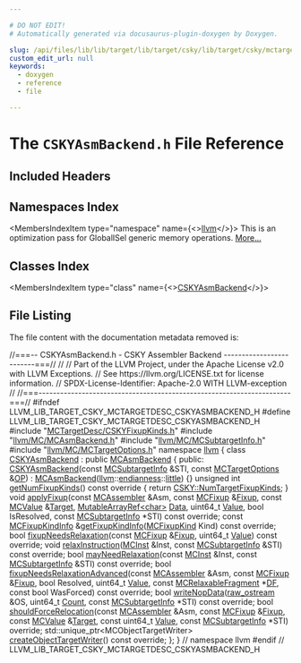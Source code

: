 ```yaml
---

# DO NOT EDIT!
# Automatically generated via docusaurus-plugin-doxygen by Doxygen.

slug: /api/files/lib/lib/target/lib/target/csky/lib/target/csky/mctargetdesc/cskyasmbackend-h
custom_edit_url: null
keywords:
  - doxygen
  - reference
  - file

---
```





# The `CSKYAsmBackend.h` File Reference

<DoxygenPage pluginConfig={pluginConfig}>



## Included Headers

<IncludesList>
<IncludesListItem
  filePath="MCTargetDesc/CSKYFixupKinds.h"
  permalink="/docs/api/files/lib/lib/target/lib/target/csky/lib/target/csky/mctargetdesc/cskyfixupkinds-h"
  isLocal="true" />
<IncludesListItem
  filePath="llvm/MC/MCAsmBackend.h"
  permalink="/docs/api/files/include/include/llvm/include/llvm/mc/mcasmbackend-h"
  isLocal="true" />
<IncludesListItem
  filePath="llvm/MC/MCSubtargetInfo.h"
  permalink="/docs/api/files/include/include/llvm/include/llvm/mc/mcsubtargetinfo-h"
  isLocal="true" />
<IncludesListItem
  filePath="llvm/MC/MCTargetOptions.h"
  permalink="/docs/api/files/include/include/llvm/include/llvm/mc/mctargetoptions-h"
  isLocal="true" />
</IncludesList>

## Namespaces Index

<MembersIndex>

<MembersIndexItem
  type="namespace"
  name={<><a href="/docs/api/namespaces/llvm">llvm</a></>}>
This is an optimization pass for GlobalISel generic memory operations. <a href="/docs/api/namespaces/llvm/#details">More...</a>
</MembersIndexItem>

</MembersIndex>

## Classes Index

<MembersIndex>

<MembersIndexItem
  type="class"
  name={<><a href="/docs/api/classes/llvm/cskyasmbackend">CSKYAsmBackend</a></>}>
</MembersIndexItem>

</MembersIndex>


## File Listing

The file content with the documentation metadata removed is:

<ProgramListing>

<Link id="l00001" /><CodeLine lineNumber="1"><span class="doxyHighlightComment">//===-- CSKYAsmBackend.h - CSKY Assembler Backend -------------------------===//</span></CodeLine>
<Link id="l00002" /><CodeLine lineNumber="2"><span class="doxyHighlightComment">//</span></CodeLine>
<Link id="l00003" /><CodeLine lineNumber="3"><span class="doxyHighlightComment">// Part of the LLVM Project, under the Apache License v2.0 with LLVM Exceptions.</span></CodeLine>
<Link id="l00004" /><CodeLine lineNumber="4"><span class="doxyHighlightComment">// See https://llvm.org/LICENSE.txt for license information.</span></CodeLine>
<Link id="l00005" /><CodeLine lineNumber="5"><span class="doxyHighlightComment">// SPDX-License-Identifier: Apache-2.0 WITH LLVM-exception</span></CodeLine>
<Link id="l00006" /><CodeLine lineNumber="6"><span class="doxyHighlightComment">//</span></CodeLine>
<Link id="l00007" /><CodeLine lineNumber="7"><span class="doxyHighlightComment">//===----------------------------------------------------------------------===//</span></CodeLine>
<Link id="l00008" /><CodeLine lineNumber="8"></CodeLine>
<Link id="l00009" /><CodeLine lineNumber="9"><span class="doxyHighlightPreprocessor">#ifndef LLVM&#95;LIB&#95;TARGET&#95;CSKY&#95;MCTARGETDESC&#95;CSKYASMBACKEND&#95;H</span></CodeLine>
<Link id="l00010" /><CodeLine lineNumber="10"><span class="doxyHighlightPreprocessor">#define LLVM&#95;LIB&#95;TARGET&#95;CSKY&#95;MCTARGETDESC&#95;CSKYASMBACKEND&#95;H</span></CodeLine>
<Link id="l00011" /><CodeLine lineNumber="11"></CodeLine>
<Link id="l00012" /><CodeLine lineNumber="12"><span class="doxyHighlightPreprocessor">#include &quot;<a href="/docs/api/files/lib/lib/target/lib/target/csky/lib/target/csky/mctargetdesc/cskyfixupkinds-h">MCTargetDesc/CSKYFixupKinds.h</a>&quot;</span></CodeLine>
<Link id="l00013" /><CodeLine lineNumber="13"><span class="doxyHighlightPreprocessor">#include &quot;<a href="/docs/api/files/include/include/llvm/include/llvm/mc/mcasmbackend-h">llvm/MC/MCAsmBackend.h</a>&quot;</span></CodeLine>
<Link id="l00014" /><CodeLine lineNumber="14"><span class="doxyHighlightPreprocessor">#include &quot;<a href="/docs/api/files/include/include/llvm/include/llvm/mc/mcsubtargetinfo-h">llvm/MC/MCSubtargetInfo.h</a>&quot;</span></CodeLine>
<Link id="l00015" /><CodeLine lineNumber="15"><span class="doxyHighlightPreprocessor">#include &quot;<a href="/docs/api/files/include/include/llvm/include/llvm/mc/mctargetoptions-h">llvm/MC/MCTargetOptions.h</a>&quot;</span></CodeLine>
<Link id="l00016" /><CodeLine lineNumber="16"></CodeLine>
<Link id="l00017" /><CodeLine lineNumber="17"><span class="doxyHighlightKeyword">namespace </span><span class="doxyHighlight"><a href="/docs/api/namespaces/llvm">llvm</a> &#123;</span></CodeLine>
<Link id="l00018" /><CodeLine lineNumber="18"></CodeLine>
<Link id="l00019" /><CodeLine lineNumber="19" lineLink="/docs/api/classes/llvm/cskyasmbackend"><span class="doxyHighlightKeyword">class </span><span class="doxyHighlight"><a href="/docs/api/classes/llvm/cskyasmbackend/#a505a926c67574c37de8ec2752859f204">CSKYAsmBackend</a> : </span><span class="doxyHighlightKeyword">public</span><span class="doxyHighlight"> <a href="/docs/api/classes/llvm/mcasmbackend/#a3dd30d6980185ef34e42333191453867">MCAsmBackend</a> &#123;</span></CodeLine>
<Link id="l00020" /><CodeLine lineNumber="20"></CodeLine>
<Link id="l00021" /><CodeLine lineNumber="21"><span class="doxyHighlightKeyword">public</span><span class="doxyHighlight">:</span></CodeLine>
<Link id="l00022" /><CodeLine lineNumber="22" lineLink="/docs/api/classes/llvm/cskyasmbackend/#a505a926c67574c37de8ec2752859f204"><span class="doxyHighlight">  <a href="/docs/api/classes/llvm/cskyasmbackend/#a505a926c67574c37de8ec2752859f204">CSKYAsmBackend</a>(</span><span class="doxyHighlightKeyword">const</span><span class="doxyHighlight"> <a href="/docs/api/classes/llvm/mcsubtargetinfo">MCSubtargetInfo</a> &amp;STI, </span><span class="doxyHighlightKeyword">const</span><span class="doxyHighlight"> <a href="/docs/api/classes/llvm/mctargetoptions">MCTargetOptions</a> &amp;<a href="/docs/api/files/include/include/llvm/include/llvm/sandboxir/instruction-h/#a0b0cd724f4b7f8589a602b17d6caa1fb">OP</a>)</span></CodeLine>
<Link id="l00023" /><CodeLine lineNumber="23"><span class="doxyHighlight">      : <a href="/docs/api/classes/llvm/mcasmbackend/#a3dd30d6980185ef34e42333191453867">MCAsmBackend</a>(<a href="/docs/api/namespaces/llvm">llvm</a>::<a href="/docs/api/namespaces/llvm/#ae1e26e57357947b25e392fd18ab000db">endianness</a>::<a href="/docs/api/namespaces/llvm/#ae1e26e57357947b25e392fd18ab000dbaaae6635e044ac56046b2893a529b5114">little</a>) &#123;&#125;</span></CodeLine>
<Link id="l00024" /><CodeLine lineNumber="24"></CodeLine>
<Link id="l00025" /><CodeLine lineNumber="25" lineLink="/docs/api/classes/llvm/cskyasmbackend/#ae2a47a4ecaea065cf01c2533c6d5cd35"><span class="doxyHighlight">  </span><span class="doxyHighlightKeywordType">unsigned</span><span class="doxyHighlight"> </span><span class="doxyHighlightKeywordType">int</span><span class="doxyHighlight"> <a href="/docs/api/classes/llvm/cskyasmbackend/#ae2a47a4ecaea065cf01c2533c6d5cd35">getNumFixupKinds</a>()</span><span class="doxyHighlightKeyword"> const override </span><span class="doxyHighlight">&#123;</span></CodeLine>
<Link id="l00026" /><CodeLine lineNumber="26"><span class="doxyHighlight">    </span><span class="doxyHighlightKeywordFlow">return</span><span class="doxyHighlight"> <a href="/docs/api/namespaces/llvm/csky/#ae6b0dde9ada1e7ffffed2d85168a70a2a3fc5992d99d9696f12829ca9d7531a87">CSKY::NumTargetFixupKinds</a>;</span></CodeLine>
<Link id="l00027" /><CodeLine lineNumber="27"><span class="doxyHighlight">  &#125;</span></CodeLine>
<Link id="l00028" /><CodeLine lineNumber="28"></CodeLine>
<Link id="l00029" /><CodeLine lineNumber="29"><span class="doxyHighlight">  </span><span class="doxyHighlightKeywordType">void</span><span class="doxyHighlight"> <a href="/docs/api/classes/llvm/cskyasmbackend/#a9770a1a9fb4e41322c32fe546c3145d6">applyFixup</a>(</span><span class="doxyHighlightKeyword">const</span><span class="doxyHighlight"> <a href="/docs/api/classes/llvm/mcassembler">MCAssembler</a> &amp;Asm, </span><span class="doxyHighlightKeyword">const</span><span class="doxyHighlight"> <a href="/docs/api/classes/llvm/mcfixup">MCFixup</a> &amp;<a href="/docs/api/files/lib/lib/target/lib/target/powerpc/ppctlsdynamiccall-cpp/#a4a235aedca5bbfc39934045b6cbf9c70">Fixup</a>,</span></CodeLine>
<Link id="l00030" /><CodeLine lineNumber="30"><span class="doxyHighlight">                  </span><span class="doxyHighlightKeyword">const</span><span class="doxyHighlight"> <a href="/docs/api/classes/llvm/mcvalue">MCValue</a> &amp;<a href="/docs/api/classes/llvm/target">Target</a>, <a href="/docs/api/classes/llvm/mutablearrayref">MutableArrayRef&lt;char&gt;</a> <a href="/docs/api/namespaces/llvm/#aa20539e89704d20b98b97e9c3feac934">Data</a>,</span></CodeLine>
<Link id="l00031" /><CodeLine lineNumber="31"><span class="doxyHighlight">                  uint64&#95;t <a href="/docs/api/classes/llvm/value">Value</a>, </span><span class="doxyHighlightKeywordType">bool</span><span class="doxyHighlight"> IsResolved,</span></CodeLine>
<Link id="l00032" /><CodeLine lineNumber="32"><span class="doxyHighlight">                  </span><span class="doxyHighlightKeyword">const</span><span class="doxyHighlight"> <a href="/docs/api/classes/llvm/mcsubtargetinfo">MCSubtargetInfo</a> &#42;STI) </span><span class="doxyHighlightKeyword">const override</span><span class="doxyHighlight">;</span></CodeLine>
<Link id="l00033" /><CodeLine lineNumber="33"></CodeLine>
<Link id="l00034" /><CodeLine lineNumber="34"><span class="doxyHighlight">  </span><span class="doxyHighlightKeyword">const</span><span class="doxyHighlight"> <a href="/docs/api/structs/llvm/mcfixupkindinfo">MCFixupKindInfo</a> &amp;<a href="/docs/api/classes/llvm/cskyasmbackend/#a2151211fadfde00e75af25b5f98270c1">getFixupKindInfo</a>(<a href="/docs/api/namespaces/llvm/#a84cef097f15848752272d38769011f58">MCFixupKind</a> Kind) </span><span class="doxyHighlightKeyword">const override</span><span class="doxyHighlight">;</span></CodeLine>
<Link id="l00035" /><CodeLine lineNumber="35"></CodeLine>
<Link id="l00036" /><CodeLine lineNumber="36"><span class="doxyHighlight">  </span><span class="doxyHighlightKeywordType">bool</span><span class="doxyHighlight"> <a href="/docs/api/classes/llvm/cskyasmbackend/#a4ad13795ffc171e5e2cfd4ad867dbab3">fixupNeedsRelaxation</a>(</span><span class="doxyHighlightKeyword">const</span><span class="doxyHighlight"> <a href="/docs/api/classes/llvm/mcfixup">MCFixup</a> &amp;<a href="/docs/api/files/lib/lib/target/lib/target/powerpc/ppctlsdynamiccall-cpp/#a4a235aedca5bbfc39934045b6cbf9c70">Fixup</a>,</span></CodeLine>
<Link id="l00037" /><CodeLine lineNumber="37"><span class="doxyHighlight">                            uint64&#95;t <a href="/docs/api/classes/llvm/value">Value</a>) </span><span class="doxyHighlightKeyword">const override</span><span class="doxyHighlight">;</span></CodeLine>
<Link id="l00038" /><CodeLine lineNumber="38"></CodeLine>
<Link id="l00039" /><CodeLine lineNumber="39"><span class="doxyHighlight">  </span><span class="doxyHighlightKeywordType">void</span><span class="doxyHighlight"> <a href="/docs/api/classes/llvm/cskyasmbackend/#ade0613efda90a350f47392d0b721b1f8">relaxInstruction</a>(<a href="/docs/api/classes/llvm/mcinst">MCInst</a> &amp;Inst,</span></CodeLine>
<Link id="l00040" /><CodeLine lineNumber="40"><span class="doxyHighlight">                        </span><span class="doxyHighlightKeyword">const</span><span class="doxyHighlight"> <a href="/docs/api/classes/llvm/mcsubtargetinfo">MCSubtargetInfo</a> &amp;STI) </span><span class="doxyHighlightKeyword">const override</span><span class="doxyHighlight">;</span></CodeLine>
<Link id="l00041" /><CodeLine lineNumber="41"></CodeLine>
<Link id="l00042" /><CodeLine lineNumber="42"><span class="doxyHighlight">  </span><span class="doxyHighlightKeywordType">bool</span><span class="doxyHighlight"> <a href="/docs/api/classes/llvm/cskyasmbackend/#a4315216f104f0f7963b4ba8e6f85d01d">mayNeedRelaxation</a>(</span><span class="doxyHighlightKeyword">const</span><span class="doxyHighlight"> <a href="/docs/api/classes/llvm/mcinst">MCInst</a> &amp;Inst,</span></CodeLine>
<Link id="l00043" /><CodeLine lineNumber="43"><span class="doxyHighlight">                         </span><span class="doxyHighlightKeyword">const</span><span class="doxyHighlight"> <a href="/docs/api/classes/llvm/mcsubtargetinfo">MCSubtargetInfo</a> &amp;STI) </span><span class="doxyHighlightKeyword">const override</span><span class="doxyHighlight">;</span></CodeLine>
<Link id="l00044" /><CodeLine lineNumber="44"></CodeLine>
<Link id="l00045" /><CodeLine lineNumber="45"><span class="doxyHighlight">  </span><span class="doxyHighlightKeywordType">bool</span><span class="doxyHighlight"> <a href="/docs/api/classes/llvm/cskyasmbackend/#ae536aee2760cede7e1b8532bf821759e">fixupNeedsRelaxationAdvanced</a>(</span><span class="doxyHighlightKeyword">const</span><span class="doxyHighlight"> <a href="/docs/api/classes/llvm/mcassembler">MCAssembler</a> &amp;Asm,</span></CodeLine>
<Link id="l00046" /><CodeLine lineNumber="46"><span class="doxyHighlight">                                    </span><span class="doxyHighlightKeyword">const</span><span class="doxyHighlight"> <a href="/docs/api/classes/llvm/mcfixup">MCFixup</a> &amp;<a href="/docs/api/files/lib/lib/target/lib/target/powerpc/ppctlsdynamiccall-cpp/#a4a235aedca5bbfc39934045b6cbf9c70">Fixup</a>, </span><span class="doxyHighlightKeywordType">bool</span><span class="doxyHighlight"> Resolved,</span></CodeLine>
<Link id="l00047" /><CodeLine lineNumber="47"><span class="doxyHighlight">                                    uint64&#95;t <a href="/docs/api/classes/llvm/value">Value</a>,</span></CodeLine>
<Link id="l00048" /><CodeLine lineNumber="48"><span class="doxyHighlight">                                    </span><span class="doxyHighlightKeyword">const</span><span class="doxyHighlight"> <a href="/docs/api/classes/llvm/mcrelaxablefragment">MCRelaxableFragment</a> &#42;<a href="/docs/api/files/lib/lib/transforms/lib/transforms/utils/debugify-cpp/#a9e8fa29f7cb6a03aa586afae7591f6cc">DF</a>,</span></CodeLine>
<Link id="l00049" /><CodeLine lineNumber="49"><span class="doxyHighlight">                                    </span><span class="doxyHighlightKeyword">const</span><span class="doxyHighlight"> </span><span class="doxyHighlightKeywordType">bool</span><span class="doxyHighlight"> WasForced) </span><span class="doxyHighlightKeyword">const override</span><span class="doxyHighlight">;</span></CodeLine>
<Link id="l00050" /><CodeLine lineNumber="50"></CodeLine>
<Link id="l00051" /><CodeLine lineNumber="51"><span class="doxyHighlight">  </span><span class="doxyHighlightKeywordType">bool</span><span class="doxyHighlight"> <a href="/docs/api/classes/llvm/cskyasmbackend/#af8c0b495532ba9e071763edc19516f31">writeNopData</a>(<a href="/docs/api/classes/llvm/raw-ostream">raw&#95;ostream</a> &amp;OS, uint64&#95;t <a href="/docs/api/namespaces/llvm/#a845e08be4b0320d66901a66b0c0e9509">Count</a>,</span></CodeLine>
<Link id="l00052" /><CodeLine lineNumber="52"><span class="doxyHighlight">                    </span><span class="doxyHighlightKeyword">const</span><span class="doxyHighlight"> <a href="/docs/api/classes/llvm/mcsubtargetinfo">MCSubtargetInfo</a> &#42;STI) </span><span class="doxyHighlightKeyword">const override</span><span class="doxyHighlight">;</span></CodeLine>
<Link id="l00053" /><CodeLine lineNumber="53"></CodeLine>
<Link id="l00054" /><CodeLine lineNumber="54"><span class="doxyHighlight">  </span><span class="doxyHighlightKeywordType">bool</span><span class="doxyHighlight"> <a href="/docs/api/classes/llvm/cskyasmbackend/#a9b8d2ec2c857eeaca14a0ef9376e7403">shouldForceRelocation</a>(</span><span class="doxyHighlightKeyword">const</span><span class="doxyHighlight"> <a href="/docs/api/classes/llvm/mcassembler">MCAssembler</a> &amp;Asm, </span><span class="doxyHighlightKeyword">const</span><span class="doxyHighlight"> <a href="/docs/api/classes/llvm/mcfixup">MCFixup</a> &amp;<a href="/docs/api/files/lib/lib/target/lib/target/powerpc/ppctlsdynamiccall-cpp/#a4a235aedca5bbfc39934045b6cbf9c70">Fixup</a>,</span></CodeLine>
<Link id="l00055" /><CodeLine lineNumber="55"><span class="doxyHighlight">                             </span><span class="doxyHighlightKeyword">const</span><span class="doxyHighlight"> <a href="/docs/api/classes/llvm/mcvalue">MCValue</a> &amp;<a href="/docs/api/classes/llvm/target">Target</a>, </span><span class="doxyHighlightKeyword">const</span><span class="doxyHighlight"> uint64&#95;t <a href="/docs/api/classes/llvm/value">Value</a>,</span></CodeLine>
<Link id="l00056" /><CodeLine lineNumber="56"><span class="doxyHighlight">                             </span><span class="doxyHighlightKeyword">const</span><span class="doxyHighlight"> <a href="/docs/api/classes/llvm/mcsubtargetinfo">MCSubtargetInfo</a> &#42;STI) </span><span class="doxyHighlightKeyword">override</span><span class="doxyHighlight">;</span></CodeLine>
<Link id="l00057" /><CodeLine lineNumber="57"></CodeLine>
<Link id="l00058" /><CodeLine lineNumber="58"><span class="doxyHighlight">  std::unique&#95;ptr&lt;MCObjectTargetWriter&gt;</span></CodeLine>
<Link id="l00059" /><CodeLine lineNumber="59"><span class="doxyHighlight">  <a href="/docs/api/classes/llvm/cskyasmbackend/#aef809c1ec44be2c4a7567c3e31e4a028">createObjectTargetWriter</a>() </span><span class="doxyHighlightKeyword">const override</span><span class="doxyHighlight">;</span></CodeLine>
<Link id="l00060" /><CodeLine lineNumber="60"><span class="doxyHighlight">&#125;;</span></CodeLine>
<Link id="l00061" /><CodeLine lineNumber="61"><span class="doxyHighlight">&#125; </span><span class="doxyHighlightComment">// namespace llvm</span></CodeLine>
<Link id="l00062" /><CodeLine lineNumber="62"></CodeLine>
<Link id="l00063" /><CodeLine lineNumber="63"><span class="doxyHighlightPreprocessor">#endif </span><span class="doxyHighlightComment">// LLVM&#95;LIB&#95;TARGET&#95;CSKY&#95;MCTARGETDESC&#95;CSKYASMBACKEND&#95;H</span></CodeLine>

</ProgramListing>


</DoxygenPage>
